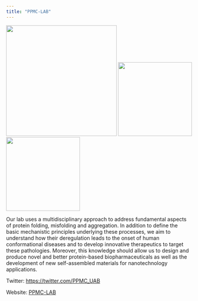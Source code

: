 ```yaml
---
title: "PPMC-LAB"
---
```

<img src="./logos/grouplogo.jpg" width=300> <img src="./logos/IBB.png" width=200> <img src="./logos/Logo_uab.png" width=200> 

Our lab uses a multidisciplinary approach to address fundamental aspects of protein folding, misfolding and aggregation. In addition to define the basic mechanistic principles underlying these processes, we aim to understand how their deregulation leads to the onset of human conformational diseases and to develop innovative therapeutics to target these pathologies. Moreover, this knowledge should allow us to design and produce novel and better protein-based biopharmaceuticals as well as the development of new self-assembled materials for nanotechnology applications.

<p>Twitter: <a href="https://twitter.com/PPMC_UAB" class="uri">https://twitter.com/PPMC_UAB</a></p>
<p>Website: <a href="https://ibb.uab.cat/wp-content/themes/viral/modules/ibb_membres/view_grup.php?CodiGrup=36">PPMC-LAB</a></p>